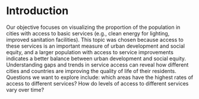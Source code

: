 # Introduction

Our objective focuses on visualizing the proportion of the population in cities with access to basic services (e.g., clean energy for lighting, improved sanitation facilities). This topic was chosen because access to these services is an important measure of urban development and social equity, and a larger population with access to service improvements indicates a better balance between urban development and social equity. Understanding gaps and trends in service access can reveal how different cities and countries are improving the quality of life of their residents. Questions we want to explore include: which areas have the highest rates of access to different services? How do levels of access to different services vary over time?